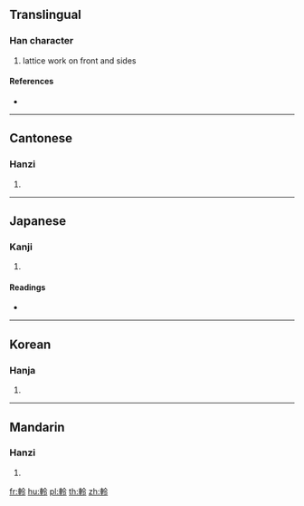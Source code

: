 {{character info/new}}
==Translingual==

===Han character===
{{Han char|rn=159|rad=車|as=05|sn=12|four=58037|canj=JJOII}}

# lattice work on front and sides

====References====
* {{Han ref|kx=1241.160|dkj=38239|dj=1717.160|hdz=53523.050|uh=8EE8|ud=36584|bh=DC46|bd=56390}}

----

==Cantonese==

===Hanzi===
{{yue-hanzi|jyut=|y=ling4}}

# {{defn|lang=yue|sort=車05}}

----

==Japanese==

===Kanji===
{{ja-kanji|grade=|rs=車05}}

# {{defn|lang=ja|sort=車05}}

====Readings====
* {{ja-readings|on=[[れい]] (rei), [[りょう]] (ryō)|kun=[[てそり]] (tesori)|nanori=}}

----

==Korean==

===Hanja===
{{ko-hanja|hangeul=[[령]]>[[영]]|eumhun=|rv=ryeong>yeong|mr=ryŏng>yŏng|y=lyeng>yeng}}

# {{defn|lang=ko|sort=車05}}

----

==Mandarin==

===Hanzi===
{{cmn-hanzi|pin=[[líng]] ([[ling2]])|wg=ling<sup>2</sup>}}

# {{defn|lang=cmn|sort=車05}}

[[fr:軨]]
[[hu:軨]]
[[pl:軨]]
[[th:軨]]
[[zh:軨]]